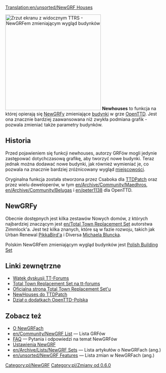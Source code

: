 [[Translation:en/unsorted/NewGRF Houses]]


[[File:en/Ttrsopenttd.png|thumb|300px|right|Zrzut ekranu z widocznym TTRS - NewGRFem zmieniającym wygląd budynków]]
'''Newhouses''' to funkcja na której opierają się [[pl/Manual/NewGRF|NewGRFy]] zmieniające [[pl/Trash/Domy|budynki]] w grze [[pl/Manual/OpenTTD|OpenTTD]]. Jest ona znacznie bardziej zaawansowana niż zwykła podmiana grafik - pozwala zmieniać także parametry budynków.

==Historia==
Przed pojawieniem się funkcji newhouses, autorzy GRFów mogli jedynie zastępować dotychczasową grafikę, aby tworzyć nowe budynki. Teraz jednak można dodawać nowe budynki, jak również wymieniać je, co pozwala na znacznie bardziej zróżnicowany wygląd [[pl/Manual/Miasta|miejscowości]].

Oryginalna funkcja została stworzona przez Csaboka dla [[pl/Archive/OpenTTD/TTDPatch|TTDPatch]] oraz przez wielu deweloperów, w tym [[en/Archive/Community/Maedhros]], [[en/Archive/Community/Belugas]] i [[en/peter1138]] dla OpenTTD. 

==NewGRFy==
Obecnie dostępnych jest kilka zestawów Nowych domów, z których najbardziej znaczącym jest [[en/Total Town Replacement Set]] autorstwa Zimmlock'a. Jest też kilka znanych, które są w fazie rozwoju, takich jak Urban Renewal [[en/Archive/Community/PikkaBird|PikkaBird'a]] i Diversa [[en/Archive/Community/Michael Blunck|Michaela Bluncka]]. 

Polskim NewGRFem zmieniającym wygląd budynków jest [https://openttd-polska.pl/Thread-Inne-Projekt-polskie-budynki Polish Building Set]

==Linki zewnętrzne==
*[http://www.tt-forums.net/viewtopic.php?t=28797 Wątek dyskusji TT-Forums]
*[http://www.tt-forums.net/viewtopic.php?t=8878 Total Town Replacement Set na tt-forums]
*[http://users.skynet.be/florisjan/ttd/ttrs.html Oficjalna strona Total Town Replacement Set'u]
*[http://wiki.ttdpatch.net/tiki-index.php?page=NewHouses NewHouses do TTDPatch]
*[https://openttd-polska.pl/Forum-Dodatki Dział o dodatkach OpenTTD-Polska]

== Zobacz też ==
* [[pl/Manual/NewGRF|O NewGRFach]] 
* [[en/Community/NewGRF List]] &mdash; Lista GRFów
* [[pl/Manual/FAQ NewGRF|FAQ]] &mdash; Pytania i odpowiedzi na temat NewGRFów
* [[pl/Ustawienia NewGRF|Ustawienia NewGRF]]
* [[en/Archive/Lists/NewGRF Sets]] &mdash; Lista artykułów o NewGRFach (ang.)
* [[en/unsorted/NewGRF Features]] &mdash; Lista zmian w NewGRFach (ang.)

[[Category:pl/NewGRF]]
[[Category:pl/Zmiany od 0.6.0]]